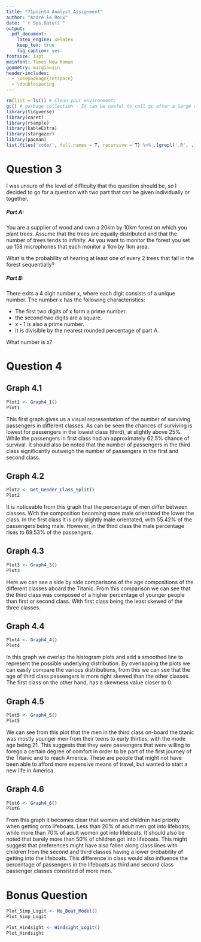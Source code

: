 ```yaml
---
title: "71point4 Analyst Assignment"
author: "André le Roux"
date: "`r Sys.Date()`"
output:
  pdf_document:
    latex_engine: xelatex
    keep_tex: true
    fig_caption: yes
fontsize: 11pt
mainfont: Times New Roman
geometry: margin=1in
header-includes:
  - \usepackage{setspace}
  - \doublespacing
---
```


```r

rm(list = ls()) # Clean your environment:
gc() # garbage collection - It can be useful to call gc after a large object has been removed, as this may prompt R to return memory to the operating system.
library(tidyverse)
library(caret)
library(rsample)
library(kableExtra)
library(stargazer)
library(pacman)
list.files('code/', full.names = T, recursive = T) %>% .[grepl('.R', .)] %>% as.list() %>% walk(~source(.))
```

# Question 3

I was unsure of the level of difficulty that the question should be, so I decided to go for a question with two part that can be given individually or together.

##### Part A:
You are a supplier of wood and own a 20km by 10km forest on which you plant trees. Assume that the trees are equally distributed and that the number of trees tends to infinity. As you want to monitor the forest you set up 158 microphones that each monitor a 1km by 1km area. 

What is the probability of hearing at least one of every 2 trees that fall in the forest sequentially?

##### Part B:
There exits a 4 digit number x, where each digit consists of a unique number. The number x has the following characteristics:

 + The first two digits of x form a prime number.
 + the second two digits are a square.
 + x - 1 is also a prime number.
 + It is divisible by the nearest rounded percentage of part A.
 
What number is x?

# Question 4

## Graph 4.1

```r

Plot1 <- Graph4_1()
Plot1

```

This first graph gives us a visual representation of the number of surviving passengers in different classes. As can be seen the chances of surviving is lowest for passengers in the lowest class (third), at slightly above 25%. While the passengers in first class had an approximately 62.5% chance of survival. It should also be noted that the number of passengers in the third class significantly outweigh the number of passengers in the first and second class. 

## Graph 4.2

```r

Plot2 <- Get_Gender_Class_Split()
Plot2

```

It is noticeable from this graph that the percentage of men differ between classes. With the composition becoming more male orientated the lower the class. In the first class it is only slightly male orientated, with 55.42% of the passengers being male. However, in the third class the male percentage rises to 69.53% of the passengers.

## Graph 4.3

```r

Plot3 <- Graph4_3()
Plot3

```

Here we can see a side by side comparisons of the age compositions of the different classes aboard the Titanic. From this comparison we can see that the third class was composed of a higher percentage of younger people than first or second class. With first class being the least skewed of the three classes.  

## Graph 4.4

```r

Plot4 <- Graph4_4()
Plot4

```

In this graph we overlap the histogram plots and add a smoothed line to represent the possible underlying distribution. By overlapping the plots we can easily compare the various distributions, from this we can see that the age of third class passengers is more right skewed than the other classes. The first class on the other hand, has a skewness value closer to 0.  

## Graph 4.5

```r

Plot5 <- Graph4_5()
Plot5

```

We can see from this plot that the men in the third class on-board the titanic was mostly younger men from their teens to early thirties, with the mode age being 21. This suggests that they were passengers that were willing to forego a certain degree of comfort in order to be part of the first journey of the Titanic and to reach America. These are people that might not have been able to afford more expensive means of travel, but wanted to start a new life in America.

## Graph 4.6

```r

Plot6 <- Graph4_6()
Plot6

```

From this graph it becomes clear that women and children had priority when getting onto lifeboats. Less than 20% of adult men got into lifeboats, while more than 70% of adult women got into lifeboats. It should also be noted that barely more than 50% of children got into lifeboats. This might suggest that preferences might have also fallen along class lines with children from the second and third classes having a lower probability of getting into the lifeboats. This difference in class would also influence the percentage of passengers in the lifeboats as third and second class passenger classes consisted of more men.

# Bonus Question

```r

Plot_Simp_Logit <- No_Boat_Model()
Plot_Simp_Logit

```

```r
Plot_Hindsight <- Hindsight_Logit()
Plot_Hindsight
```

